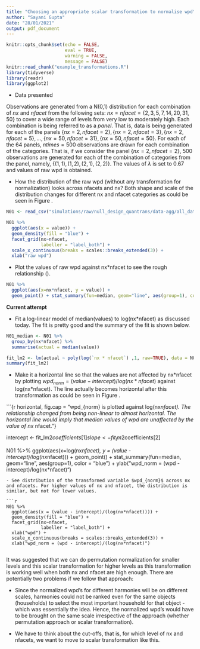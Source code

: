 ```yaml
---
title: "Choosing an appropriate scalar transformation to normalise wpd"
author: "Sayani Gupta"
date: "28/01/2021"
output: pdf_document
---
```


```r
knitr::opts_chunk$set(echo = FALSE, 
                      eval = TRUE,
                      warning = FALSE,
                      message = FALSE)
knitr::read_chunk("example_transformations.R")
library(tidyverse)
library(readr)
library(ggplot2)
```

 - Data presented

Observations are generated from a N(0,1) distribution for each combination of $nx$ and $nfacet$ from the following sets: $nx = nfacet = \{2, 3, 5, 7, 14, 20, 31, 50\}$ to cover a wide range of levels from very low to moderately high. Each combination is being referred to as a _panel_. That is, data is being generated for each of the panels $\{nx = 2, nfacet = 2\}, \{nx = 2, nfacet = 3\}, \{nx = 2, nfacet = 5\},  \dots, \{nx = 50, nfacet = 31\}, \{nx = 50, nfacet = 50\}$. For each of the $64$ panels, $ntimes = 500$ observations are drawn for each combination of the categories. That is, if we consider the panel  $\{nx = 2, nfacet = 2\}$, $500$ observations are generated for each of the combination of categories from the panel, namely, $\{(1, 1), (1, 2), (2, 1), (2, 2)\}$. The values of $\lambda$ is set to $0.67$ and values of raw wpd is obtained.

 - How the distribution of the raw wpd (without any transformation for normalization) looks across nfacets and nx? Both shape and scale of the distribution changes for different nx and nfacet categories as could be seen in Figure \ref{fig:raw}.

```r
N01 <- read_csv("simulations/raw/null_design_quantrans/data-agg/all_data_wpd_N01.csv")
```


```r
N01 %>% 
  ggplot(aes(x = value)) + 
  geom_density(fill = "blue") +
  facet_grid(nx~nfacet,
             labeller = "label_both") + 
  scale_x_continuous(breaks = scales::breaks_extended(3)) + 
  xlab("raw wpd")
```


 - Plot the values of raw wpd against nx*nfacet to see the rough relationship (\ref{fig:quadratic}).

```r
N01 %>% 
  ggplot(aes(x=nx*nfacet, y = value)) +
  geom_point() + stat_summary(fun=median, geom="line", aes(group=1), color = "blue") + xlab("nx*nfacet") + ylab("raw wpd")

```

**Current attempt**

- Fit a log-linear model of median(values) to log(nx*nfacet) as discussed today. The fit is pretty good and the summary of the fit is shown below.

```r
N01_median <- N01 %>% 
  group_by(nx*nfacet) %>% 
  summarise(actual = median(value))

fit_lm2 <- lm(actual ~ poly(log(`nx * nfacet`) ,1, raw=TRUE), data = N01_median)
summary(fit_lm2)
```

- Make it a horizontal line so that the values are not affected by 
nx\*nfacet by plotting $wpd_{norm} = (value - intercept)/log(nx*nfacet)$ against log(nx*nfacet). The line actually becomes horizontal after this transformation as could be seen in Figure \ref{fig:horizontal}.


```{r horizontal, fig.cap = "wpd_{norm} is plotted against log(nx*nfacet). The relationship changed from being non-linear to almost horizontal. The horizontal line would imply that median values of wpd are unaffected by the value of nx* nfacet."}

intercept <- fit_lm2$coefficients[1]
slope <- fit_lm2$coefficients[2]

N01 %>% 
  ggplot(aes(x=log(nx*nfacet), y = (value - intercept)/log(nx*nfacet))) +
  geom_point() + stat_summary(fun=median, geom="line", aes(group=1), color = "blue")  +
  ylab("wpd_norm = (wpd - intercept)/log(nx*nfacet)")

```
- See distribution of the transformed variable $wpd_{norm}$ across nx and nfacets. For higher values of nx and nfacet, the distribution is similar, but not for lower values.

```r
N01 %>% 
  ggplot(aes(x = (value - intercept)/(log(nx*nfacet)))) + 
  geom_density(fill = "blue") +
  facet_grid(nx~nfacet,
             labeller = "label_both") + 
  xlab("wpd") +
  scale_x_continuous(breaks = scales::breaks_extended(3)) +
  xlab("wpd_norm = (wpd - intercept)/(log(nx*nfacet)")


```

It was suggested that we can do permutation normalization for smaller levels and this scalar transformation for higher levels as this transformation is working well when both nx and nfacet are high enough. There are potentially two problems if we follow that approach:

- Since the normalized wpd's for different harmonies will be on different scales, harmonies could not be ranked even for the same objects (households) to select the most important household for that object - which was essentially the idea. Hence, the normalized wpd's would have to be brought on the same scale irrespective of the approach (whether permutation approach or scalar transformation).


- We have to think about the cut-offs, that is, for which level of nx and nfacets, we want to move to scalar transformation like this.


